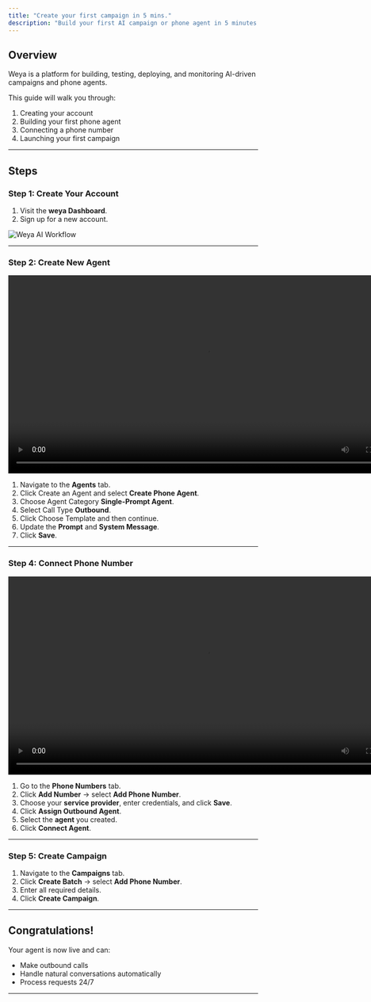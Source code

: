 ```yaml
---
title: "Create your first campaign in 5 mins."
description: "Build your first AI campaign or phone agent in 5 minutes with Weya"
---
```


## Overview

Weya is a platform for building, testing, deploying, and monitoring AI-driven campaigns and phone agents.

This guide will walk you through:
1. Creating your account  
2. Building your first phone agent  
3. Connecting a phone number  
4. Launching your first campaign  

---

## Steps

### Step 1: Create Your Account
1. Visit the **weya Dashboard**.  
2. Sign up for a new account.  

![Weya AI Workflow](/images/signup.png)

---

### Step 2: Create New Agent
<video width="800" controls>
  <source src="/images/createagent.mp4" type="video/mp4" />
  Your browser does not support the video tag.
</video>

1. Navigate to the **Agents** tab.  
2. Click Create an Agent and select **Create Phone Agent**.  
3. Choose Agent Category **Single-Prompt Agent**.  
4. Select Call Type **Outbound**.  
5. Click Choose Template and then continue.  
6. Update the **Prompt** and **System Message**.  
7. Click **Save**.  

---

### Step 4: Connect Phone Number
<video width="800" controls>
  <source src="/images/pho.mp4" type="video/mp4" />
  Your browser does not support the video tag.
</video>

1. Go to the **Phone Numbers** tab.  
2. Click **Add Number** → select **Add Phone Number**.  
3. Choose your **service provider**, enter credentials, and click **Save**.  
4. Click **Assign Outbound Agent**.  
5. Select the **agent** you created.  
6. Click **Connect Agent**.  

---

### Step 5: Create Campaign
1. Navigate to the **Campaigns** tab.  
2. Click **Create Batch** → select **Add Phone Number**.  
3. Enter all required details.  
4. Click **Create Campaign**.  

---

## Congratulations!

Your agent is now live and can:  
- Make outbound calls  
- Handle natural conversations automatically  
- Process requests 24/7  

---
